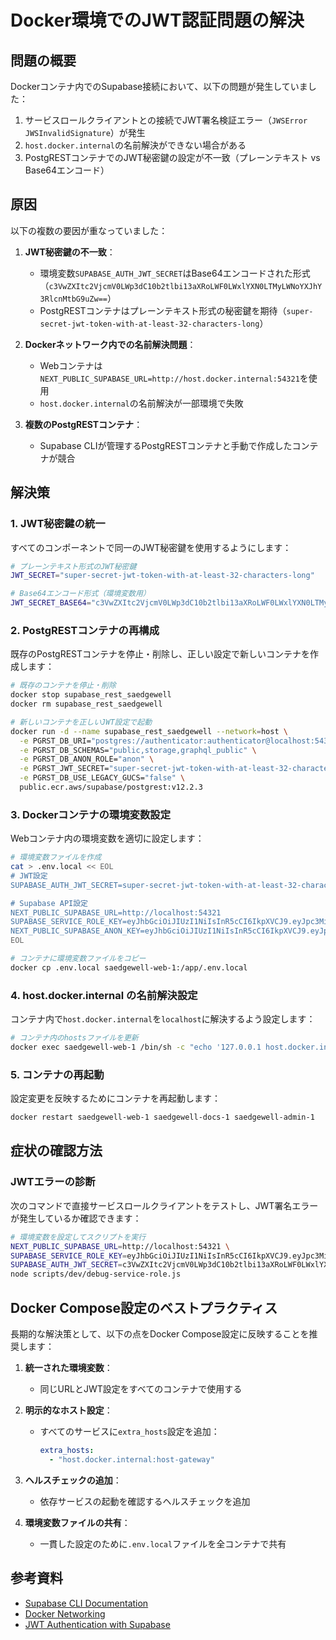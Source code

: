 # Docker環境でのJWT認証問題の解決

## 問題の概要

Dockerコンテナ内でのSupabase接続において、以下の問題が発生していました：

1. サービスロールクライアントとの接続でJWT署名検証エラー（`JWSError JWSInvalidSignature`）が発生
2. `host.docker.internal`の名前解決ができない場合がある
3. PostgRESTコンテナでのJWT秘密鍵の設定が不一致（プレーンテキスト vs Base64エンコード）

## 原因

以下の複数の要因が重なっていました：

1. **JWT秘密鍵の不一致**：
   - 環境変数`SUPABASE_AUTH_JWT_SECRET`はBase64エンコードされた形式（`c3VwZXItc2VjcmV0LWp3dC10b2tlbi13aXRoLWF0LWxlYXN0LTMyLWNoYXJhY3RlcnMtbG9uZw==`）
   - PostgRESTコンテナはプレーンテキスト形式の秘密鍵を期待（`super-secret-jwt-token-with-at-least-32-characters-long`）

2. **Dockerネットワーク内での名前解決問題**：
   - Webコンテナは`NEXT_PUBLIC_SUPABASE_URL=http://host.docker.internal:54321`を使用
   - `host.docker.internal`の名前解決が一部環境で失敗

3. **複数のPostgRESTコンテナ**：
   - Supabase CLIが管理するPostgRESTコンテナと手動で作成したコンテナが競合

## 解決策

### 1. JWT秘密鍵の統一

すべてのコンポーネントで同一のJWT秘密鍵を使用するようにします：

```bash
# プレーンテキスト形式のJWT秘密鍵
JWT_SECRET="super-secret-jwt-token-with-at-least-32-characters-long"

# Base64エンコード形式（環境変数用）
JWT_SECRET_BASE64="c3VwZXItc2VjcmV0LWp3dC10b2tlbi13aXRoLWF0LWxlYXN0LTMyLWNoYXJhY3RlcnMtbG9uZw=="
```

### 2. PostgRESTコンテナの再構成

既存のPostgRESTコンテナを停止・削除し、正しい設定で新しいコンテナを作成します：

```bash
# 既存のコンテナを停止・削除
docker stop supabase_rest_saedgewell
docker rm supabase_rest_saedgewell

# 新しいコンテナを正しいJWT設定で起動
docker run -d --name supabase_rest_saedgewell --network=host \
  -e PGRST_DB_URI="postgres://authenticator:authenticator@localhost:54322/postgres" \
  -e PGRST_DB_SCHEMAS="public,storage,graphql_public" \
  -e PGRST_DB_ANON_ROLE="anon" \
  -e PGRST_JWT_SECRET="super-secret-jwt-token-with-at-least-32-characters-long" \
  -e PGRST_DB_USE_LEGACY_GUCS="false" \
  public.ecr.aws/supabase/postgrest:v12.2.3
```

### 3. Dockerコンテナの環境変数設定

Webコンテナ内の環境変数を適切に設定します：

```bash
# 環境変数ファイルを作成
cat > .env.local << EOL
# JWT設定
SUPABASE_AUTH_JWT_SECRET=super-secret-jwt-token-with-at-least-32-characters-long

# Supabase API設定
NEXT_PUBLIC_SUPABASE_URL=http://localhost:54321
SUPABASE_SERVICE_ROLE_KEY=eyJhbGciOiJIUzI1NiIsInR5cCI6IkpXVCJ9.eyJpc3MiOiJzdXBhYmFzZS1kZW1vIiwicm9sZSI6InNlcnZpY2Vfcm9sZSIsImV4cCI6MTk4MzgxMjk5Nn0.EGIM96RAZx35lJzdJsyH-qQwv8Hdp7fsn3W0YpN81IU
NEXT_PUBLIC_SUPABASE_ANON_KEY=eyJhbGciOiJIUzI1NiIsInR5cCI6IkpXVCJ9.eyJpc3MiOiJzdXBhYmFzZS1kZW1vIiwicm9sZSI6ImFub24iLCJleHAiOjE5ODM4MTI5OTl9.CRXP1A7WOeoJeXxjNni43kdQwgnWNReilDMblYTn_I0
EOL

# コンテナに環境変数ファイルをコピー
docker cp .env.local saedgewell-web-1:/app/.env.local
```

### 4. host.docker.internal の名前解決設定

コンテナ内で`host.docker.internal`を`localhost`に解決するよう設定します：

```bash
# コンテナ内のhostsファイルを更新
docker exec saedgewell-web-1 /bin/sh -c "echo '127.0.0.1 host.docker.internal' >> /etc/hosts"
```

### 5. コンテナの再起動

設定変更を反映するためにコンテナを再起動します：

```bash
docker restart saedgewell-web-1 saedgewell-docs-1 saedgewell-admin-1
```

## 症状の確認方法

### JWTエラーの診断

次のコマンドで直接サービスロールクライアントをテストし、JWT署名エラーが発生しているか確認できます：

```bash
# 環境変数を設定してスクリプトを実行
NEXT_PUBLIC_SUPABASE_URL=http://localhost:54321 \
SUPABASE_SERVICE_ROLE_KEY=eyJhbGciOiJIUzI1NiIsInR5cCI6IkpXVCJ9.eyJpc3MiOiJzdXBhYmFzZS1kZW1vIiwicm9sZSI6InNlcnZpY2Vfcm9sZSIsImV4cCI6MTk4MzgxMjk5Nn0.EGIM96RAZx35lJzdJsyH-qQwv8Hdp7fsn3W0YpN81IU \
SUPABASE_AUTH_JWT_SECRET=c3VwZXItc2VjcmV0LWp3dC10b2tlbi13aXRoLWF0LWxlYXN0LTMyLWNoYXJhY3RlcnMtbG9uZw== \
node scripts/dev/debug-service-role.js
```

## Docker Compose設定のベストプラクティス

長期的な解決策として、以下の点をDocker Compose設定に反映することを推奨します：

1. **統一された環境変数**：
   - 同じURLとJWT設定をすべてのコンテナで使用する

2. **明示的なホスト設定**：
   - すべてのサービスに`extra_hosts`設定を追加：
     ```yaml
     extra_hosts:
       - "host.docker.internal:host-gateway"
     ```

3. **ヘルスチェックの追加**：
   - 依存サービスの起動を確認するヘルスチェックを追加

4. **環境変数ファイルの共有**：
   - 一貫した設定のために`.env.local`ファイルを全コンテナで共有

## 参考資料

- [Supabase CLI Documentation](https://supabase.com/docs/reference/cli/usage)
- [Docker Networking](https://docs.docker.com/network/)
- [JWT Authentication with Supabase](https://supabase.com/docs/guides/auth/jwt) 